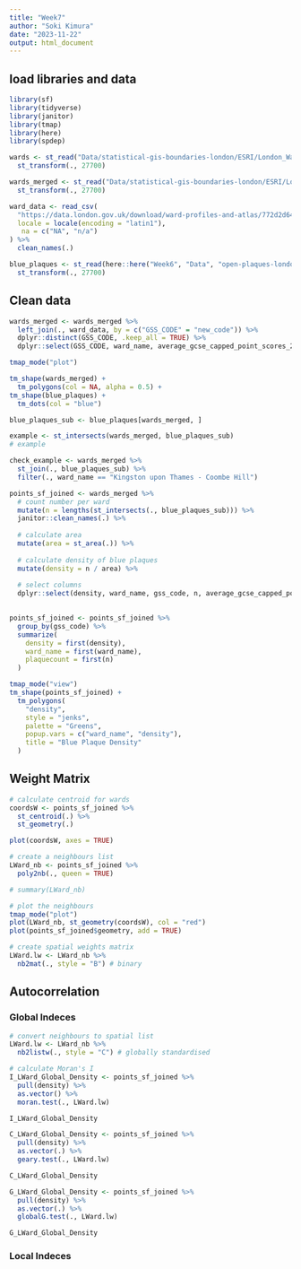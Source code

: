 ```yaml
---
title: "Week7"
author: "Soki Kimura"
date: "2023-11-22"
output: html_document
---
```


## load libraries and data

```r

library(sf)
library(tidyverse)
library(janitor)
library(tmap)
library(here)
library(spdep)

```




```r

wards <- st_read("Data/statistical-gis-boundaries-london/ESRI/London_Ward.shp") %>%
  st_transform(., 27700)

wards_merged <- st_read("Data/statistical-gis-boundaries-london/ESRI/London_Ward_CityMerged.shp") %>%
  st_transform(., 27700)

ward_data <- read_csv(
  "https://data.london.gov.uk/download/ward-profiles-and-atlas/772d2d64-e8c6-46cb-86f9-e52b4c7851bc/ward-profiles-excel-version.csv",
  locale = locale(encoding = "latin1"),
   na = c("NA", "n/a")
) %>%
  clean_names(.)

blue_plaques <- st_read(here::here("Week6", "Data", "open-plaques-london-2018-04-08.geojson")) %>%
  st_transform(., 27700)

```

## Clean data

```r

wards_merged <- wards_merged %>%
  left_join(., ward_data, by = c("GSS_CODE" = "new_code")) %>%
  dplyr::distinct(GSS_CODE, .keep_all = TRUE) %>%
  dplyr::select(GSS_CODE, ward_name, average_gcse_capped_point_scores_2014)

```


```r

tmap_mode("plot")

tm_shape(wards_merged) +
  tm_polygons(col = NA, alpha = 0.5) + 
tm_shape(blue_plaques) + 
  tm_dots(col = "blue")

```


```r

blue_plaques_sub <- blue_plaques[wards_merged, ]

example <- st_intersects(wards_merged, blue_plaques_sub)
# example

check_example <- wards_merged %>%
  st_join(., blue_plaques_sub) %>%
  filter(., ward_name == "Kingston upon Thames - Coombe Hill")

points_sf_joined <- wards_merged %>%
  # count number per ward
  mutate(n = lengths(st_intersects(., blue_plaques_sub))) %>%
  janitor::clean_names(.) %>%
  
  # calculate area
  mutate(area = st_area(.)) %>%
  
  # calculate density of blue plaques
  mutate(density = n / area) %>%
  
  # select columns
  dplyr::select(density, ward_name, gss_code, n, average_gcse_capped_point_scores_2014)
  

```




```r

points_sf_joined <- points_sf_joined %>%
  group_by(gss_code) %>%
  summarize(
    density = first(density),
    ward_name = first(ward_name),
    plaquecount = first(n)
  )

tmap_mode("view")
tm_shape(points_sf_joined) +
  tm_polygons(
    "density",
    style = "jenks",
    palette = "Greens",
    popup.vars = c("ward_name", "density"),
    title = "Blue Plaque Density"
  )

```

## Weight Matrix

```r

# calculate centroid for wards
coordsW <- points_sf_joined %>%
  st_centroid(.) %>%
  st_geometry(.)

plot(coordsW, axes = TRUE)

# create a neighbours list
LWard_nb <- points_sf_joined %>%
  poly2nb(., queen = TRUE)

# summary(LWard_nb)

# plot the neighbours
tmap_mode("plot")
plot(LWard_nb, st_geometry(coordsW), col = "red")
plot(points_sf_joined$geometry, add = TRUE)

# create spatial weights matrix
LWard.lw <- LWard_nb %>%
  nb2mat(., style = "B") # binary


```

## Autocorrelation

### Global Indeces

```r

# convert neighbours to spatial list
LWard.lw <- LWard_nb %>%
  nb2listw(., style = "C") # globally standardised

# calculate Moran's I
I_LWard_Global_Density <- points_sf_joined %>%
  pull(density) %>%
  as.vector() %>%
  moran.test(., LWard.lw)

I_LWard_Global_Density

```

```r

C_LWard_Global_Density <- points_sf_joined %>%
  pull(density) %>%
  as.vector(.) %>%
  geary.test(., LWard.lw)

C_LWard_Global_Density

```

```r

G_LWard_Global_Density <- points_sf_joined %>%
  pull(density) %>%
  as.vector(.) %>%
  globalG.test(., LWard.lw)

G_LWard_Global_Density


```

### Local Indeces





